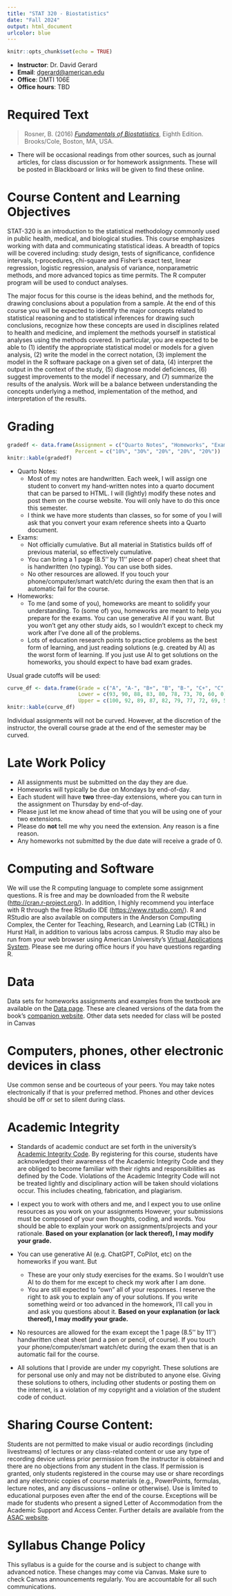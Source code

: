 ```yaml
---
title: "STAT 320 - Biostatistics"
date: "Fall 2024"
output: html_document
urlcolor: blue
---
```


```r
knitr::opts_chunk$set(echo = TRUE)
```

- **Instructor**: Dr. David Gerard
- **Email**: <dgerard@american.edu>
- **Office**: DMTI 106E
- **Office hours**: TBD

# Required Text
> Rosner, B. (2016) [*Fundamentals of Biostatistics*](https://a.co/aGy3VyN), Eighth Edition. Brooks/Cole, Boston, MA, USA. 

- There will be occasional readings from other sources, such as journal articles, for class discussion or for homework assignments. These will be posted in Blackboard or links will be given to find these online.
													
# Course Content and Learning Objectives

STAT-320 is an introduction to the statistical methodology commonly used in public health, medical, and biological studies. This course emphasizes working with data and communicating statistical ideas. A breadth of topics will be covered including: study design, tests of significance, confidence intervals, t-procedures, chi-square and Fisher's exact test, linear regression, logistic regression, analysis of variance, nonparametric methods, and more advanced topics as time permits. The R computer program will be used to conduct analyses. 

The major focus for this course is the ideas behind, and the methods for, drawing conclusions about a population from a sample. At the end of this course you will be expected to identify the major concepts related to statistical reasoning and to statistical inferences for drawing such conclusions, recognize how these concepts are used in disciplines related to health and medicine, and implement the methods yourself in statistical analyses using the methods covered. In particular, you are expected to be able to (1) identify the appropriate statistical model or models for a given analysis, (2) write the model in the correct notation, (3) implement the model in the R software package on a given set of data, (4) interpret the output in the context of the study, (5) diagnose model deficiences, (6) suggest improvements to the model if necessary, and (7) summarize the results of the analysis. Work will be a balance between understanding the concepts underlying a method, implementation of the method, and interpretation of the results.
													
# Grading

```r
gradedf <- data.frame(Assignment = c("Quarto Notes", "Homeworks", "Exam 1", "Exam 2", "Exam 3"),
                      Percent = c("10%", "30%", "20%", "20%", "20%"))
knitr::kable(gradedf)
```

- Quarto Notes:
    - Most of my notes are handwritten. Each week, I will assign one student to convert my hand-written notes into a quarto document that can be parsed to HTML. I will (lightly) modify these notes and post them on the course website. You will only have to do this once this semester.
    - I think we have more students than classes, so for some of you I will ask that you convert your exam reference sheets into a Quarto document.

- Exams: 
    - Not officially cumulative. But all material in Statistics builds off of previous material, so effectively cumulative.
    - You can bring a 1 page (8.5'' by 11'' piece of paper) cheat sheet that is handwritten (no typing). You can use both sides.
    - No other resources are allowed. If you touch your phone/computer/smart watch/etc during the exam then that is an automatic fail for the course.
    
- Homeworks:
    - To me (and some of you), homeworks are meant to solidify your understanding. To (some of) you, homeworks are meant to help you prepare for the exams. You can use generative AI if you want. But you won't get any other study aids, so I wouldn't except to check my work after I've done all of the problems.
    - Lots of education research points to practice problems as the best form of learning, and just reading solutions (e.g. created by AI) as the worst form of learning. If you just use AI to get solutions on the homeworks, you should expect to have bad exam grades.

Usual grade cutoffs will be used:
```r
curve_df <- data.frame(Grade = c("A", "A-", "B+", "B", "B-", "C+", "C", "C-", "D", "F"),
                       Lower = c(93, 90, 88, 83, 80, 78, 73, 70, 60, 0),
                       Upper = c(100, 92, 89, 87, 82, 79, 77, 72, 69, 59))
knitr::kable(curve_df)
```

Individual assignments will not be curved. However, at the discretion of the instructor, the overall course grade at the end of the semester may be curved.

# Late Work Policy

- All assignments must be submitted on the day they are due.
- Homeworks will typically be due on Mondays by end-of-day. 
- Each student will have **two** three-day extensions, where you can turn in the assignment on Thursday by end-of-day. 
- Please just let me know ahead of time that you will be using one of your two extensions. 
- Please do **not** tell me why you need the extension. Any reason is a fine reason.
- Any homeworks not submitted by the due date will receive a grade of 0.
													
# Computing and Software

We will use the R computing language to complete some assignment questions. R is free and may be downloaded from the R website (<http://cran.r-project.org/>). In addition, I highly recommend you interface with R through the free RStudio IDE (<https://www.rstudio.com/>). R and RStudio are also available on computers in the Anderson Computing Complex, the Center for Teaching, Research, and Learning Lab (CTRL) in Hurst Hall, in addition to various labs across campus. R Studio may also be run from your web browser using American University's [Virtual Applications System](https://americanuniversity.service-now.com/help/?id=sc_cat_item&sys_id=1fdf972fdbb3db00771cfce9af961985). Please see me during office hours if you have questions regarding R.
													
# Data

Data sets for homeworks assignments and examples from the textbook are available on the [Data page](data.qmd). These are cleaned versions of the data from the book's [companion website](http://www.cengage.com/cgi-wadsworth/course_products_wp.pl?fid=M20b&product_isbn_issn=9781305268920). Other data sets needed for class will be posted in Canvas 
													
# Computers, phones, other electronic devices in class

Use common sense and be courteous of your peers. You may take notes electronically if that is your preferred method. Phones and other devices should be off or set to silent during class. 

# Academic Integrity

- Standards of academic conduct are set forth in the university’s [Academic Integrity Code](http://www.american.edu/academics/integrity/index.cfm). By registering for this course, students have acknowledged their awareness of the Academic Integrity Code and they are obliged to become familiar with their rights and responsibilities as defined by the Code. Violations of the Academic Integrity Code will not be treated lightly and disciplinary action will be taken should violations occur. This includes cheating, fabrication, and plagiarism.

- I expect you to work with others and me, and I expect you to use online resources as you work on your assignments However, your submissions must be composed of your own thoughts, coding, and words. You should be able to explain your work on assignments/projects and your rationale.  **Based on your explanation (or lack thereof), I may modify your grade.** 

- You can use generative AI (e.g. ChatGPT, CoPilot, etc) on the homeworks if you want. But
    - These are your only study exercises for the exams. So I wouldn't use AI to do them for me except to check my work after I am done.
    - You are still expected to "own" all of your responses. I reserve the right to ask you to explain any of your solutions. If you write something weird or too advanced in the homework, I'll call you in and ask you questions about it. **Based on your explanation (or lack thereof), I may modify your grade.**
    
- No resources are allowed for the exam except the 1 page (8.5'' by 11'') handwritten cheat sheet (and a pen or pencil, of course). If you touch your phone/computer/smart watch/etc during the exam then that is an automatic fail for the course.
    
- All solutions that I provide are under my copyright. These solutions are for personal use only and may not be distributed to anyone else. Giving these solutions to others, including other students or posting them on the internet, is a violation of my copyright and a violation of the student code of conduct.

# Sharing Course Content: 

Students are not permitted to make visual or audio recordings (including livestreams) of lectures or any class-related content or use any type of recording device unless prior permission from the instructor is obtained and there are no objections from any student in the class. If permission is granted, only students registered in the course may use or share recordings and any electronic copies of course materials (e.g., PowerPoints, formulas, lecture notes, and any discussions – online or otherwise). Use is limited to educational purposes even after the end of the course. Exceptions will be made for students who present a signed Letter of Accommodation from the Academic Support and Access Center. Further details are available from the [ASAC website](https://www.american.edu/provost/academic-access/index.cfm).

# Syllabus Change Policy

This syllabus is a guide for the course and is subject to change with advanced notice. These changes may come via Canvas. Make sure to check Canvas announcements regularly. You are accountable for all such communications.

